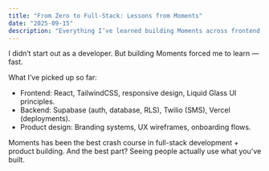 ```yaml
---
title: "From Zero to Full-Stack: Lessons from Moments"
date: "2025-09-15"
description: "Everything I’ve learned building Moments across frontend, backend, and product."
---
```


I didn’t start out as a developer. But building Moments forced me to learn — fast.

What I’ve picked up so far:

- Frontend: React, TailwindCSS, responsive design, Liquid Glass UI principles.
- Backend: Supabase (auth, database, RLS), Twilio (SMS), Vercel (deployments).
- Product design: Branding systems, UX wireframes, onboarding flows.

Moments has been the best crash course in full-stack development + product building. And the best part? Seeing people actually use what you’ve built.


